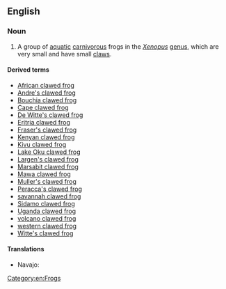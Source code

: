 ==English==
{{wikipedia}}

===Noun===
{{en-noun|head=[[clawed]] [[frog]]}}

# A group of [[aquatic]] [[carnivorous]] frogs in the ''[[Xenopus]]'' [[genus]], which are very small and have small [[claw]]s.

====Derived terms====
* [[African clawed frog]]
* [[Andre's clawed frog]]
* [[Bouchia clawed frog]]
* [[Cape clawed frog]]
* [[De Witte's clawed frog]]
* [[Eritria clawed frog]]
* [[Fraser's clawed frog]]
* [[Kenyan clawed frog]]
* [[Kivu clawed frog]]
* [[Lake Oku clawed frog]]
* [[Largen's clawed frog]]
* [[Marsabit clawed frog]]
* [[Mawa clawed frog]]
* [[Muller's clawed frog]]
* [[Peracca's clawed frog]]
* [[savannah clawed frog]]
* [[Sidamo clawed frog]]
* [[Uganda clawed frog]]
* [[volcano clawed frog]]
* [[western clawed frog]]
* [[Witte's clawed frog]]

====Translations====
* Navajo: {{tø|nv|chʼał bikéshgaan hólóní}}

[[Category:en:Frogs]]
